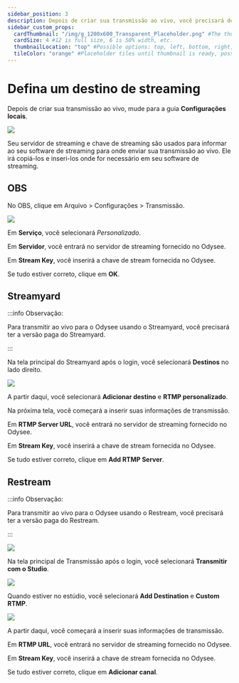 ---
sidebar_position: 3
description: Depois de criar sua transmissão ao vivo, você precisará definir um destino.
sidebar_custom_props:
  cardThumbnail: "/img/g_1200x600_Transparent_Placeholder.png" #The thumbnail on the category card.
  cardSize: 4 #12 is full size, 6 is 50% width, etc.
  thumbnailLocation: "top" #Possible options: top, left, bottom, right, none
  tileColor: "orange" #Placeholder tiles until thumbnail is ready, possible options: blue, cream, darkpurple, lightpurple, mauve, orange, pink, none
---

# Defina um destino de streaming

Depois de criar sua transmissão ao vivo, mude para a guia **Configurações locais**.

![](https://i.imgur.com/OPUlCNP.png)

Seu servidor de streaming e chave de streaming são usados ​​para informar ao seu software de streaming para onde enviar sua transmissão ao vivo. Ele irá copiá-los e inseri-los onde for necessário em seu software de streaming.

## OBS

No OBS, clique em Arquivo > Configurações > Transmissão.

![](https://i.imgur.com/wgEGHE0.gif)

Em **Serviço**, você selecionará *Personalizado*.

Em **Servidor**, você entrará no servidor de streaming fornecido no Odysee.

Em **Stream Key**, você inserirá a chave de stream fornecida no Odysee.

Se tudo estiver correto, clique em **OK**.

## Streamyard

:::info Observação:

Para transmitir ao vivo para o Odysee usando o Streamyard, você precisará ter a versão paga do Streamyard.

:::

Na tela principal do Streamyard após o login, você selecionará **Destinos** no lado direito.

![](#)

A partir daqui, você selecionará **Adicionar destino** e **RTMP personalizado**.

Na próxima tela, você começará a inserir suas informações de transmissão.

Em **RTMP Server URL**, você entrará no servidor de streaming fornecido no Odysee.

Em **Stream Key**, você inserirá a chave de stream fornecida no Odysee.

Se tudo estiver correto, clique em **Add RTMP Server**.


## Restream

:::info Observação:

Para transmitir ao vivo para o Odysee usando o Restream, você precisará ter a versão paga do Restream.

:::

![](#)

Na tela principal de Transmissão após o login, você selecionará **Transmitir com o Studio**.

![](#)

Quando estiver no estúdio, você selecionará **Add Destination** e **Custom RTMP**.

![](#)

A partir daqui, você começará a inserir suas informações de transmissão.

Em **RTMP URL**, você entrará no servidor de streaming fornecido no Odysee.

Em **Stream Key**, você inserirá a chave de stream fornecida no Odysee.

Se tudo estiver correto, clique em **Adicionar canal**.